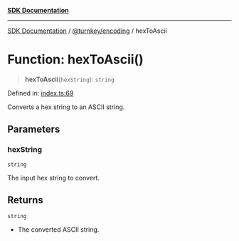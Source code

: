 [**SDK Documentation**](../../../README.mdx)

***

[SDK Documentation](../../../packages.mdx) / [@turnkey/encoding](../README.mdx) / hexToAscii

# Function: hexToAscii()

> **hexToAscii**(`hexString`): `string`

Defined in: [index.ts:69](https://github.com/tkhq/sdk/blob/fd49bfe86475c8603b3eb385aa101efa36fa32fc/packages/encoding/src/index.ts#L69)

Converts a hex string to an ASCII string.

## Parameters

### hexString

`string`

The input hex string to convert.

## Returns

`string`

- The converted ASCII string.
